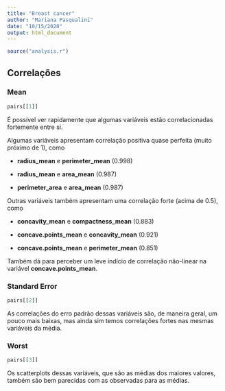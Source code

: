 ```yaml
---
title: "Breast cancer"
author: "Mariana Pasqualini"
date: "10/15/2020"
output: html_document
---
```


```r
source("analysis.r")

```

## Correlações {.tabset}

### Mean 

```r
pairs[[1]]
```

É possível ver rapidamente que algumas variáveis estão correlacionadas fortemente entre si. 

Algumas variáveis apresentam correlação positiva quase perfeita (muito próximo de 1), como

- **radius_mean** e **perimeter_mean** (0.998)

- **radius_mean** e **area_mean** (0.987) 

- **perimeter_area** e **area_mean** (0.987)

Outras variáveis também apresentam uma correlação forte (acima de 0.5), como 

- **concavity_mean** e **compactness_mean** (0.883)

- **concave.points_mean** e **concavity_mean** (0.921)

- **concave.points_mean** e **perimeter_mean** (0.851)

Também dá para perceber um leve indício de correlação não-linear na variável **concave.points_mean**.

### Standard Error

```r
pairs[[2]]
```

As correlações do erro padrão dessas variáveis são, de maneira geral, um pouco mais baixas, mas ainda sim temos correlações fortes nas mesmas variáveis da média. 

### Worst 

```r
pairs[[3]]
```

Os scatterplots dessas variáveis, que são as médias dos maiores valores, também são bem parecidas com as observadas para as médias.
